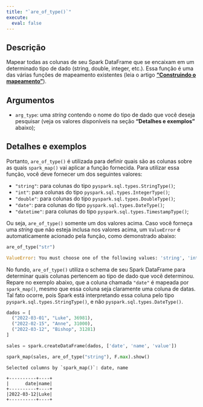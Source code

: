 ```yaml
---
title: "`are_of_type()`"
execute:
  eval: false
---
```



## Descrição

Mapear todas as colunas de seu Spark DataFrame que se encaixam em um determinado tipo de dado (string, double, integer, etc.). Essa função é uma das várias funções de mapeamento existentes (leia o artigo [**"Construindo o mapeamento"**](https://github.com/pedropark99/spark_map/blob/main/doc/portuguese/artigos/construindo-mapeamento.md)). 

## Argumentos

- `arg_type`: uma *string* contendo o nome do tipo de dado que você deseja pesquisar (veja os valores disponíveis na seção **"Detalhes e exemplos"** abaixo);

## Detalhes e exemplos

Portanto, `are_of_type()` é utilizada para definir quais são as colunas sobre as quais `spark_map()` vai aplicar a função fornecida. Para utilizar essa função, você deve fornecer um dos seguintes valores:

- `"string"`: para colunas do tipo `pyspark.sql.types.StringType()`;
- `"int"`: para colunas do tipo `pyspark.sql.types.IntegerType()`;
- `"double"`: para colunas do tipo `pyspark.sql.types.DoubleType()`;
- `"date"`: para colunas do tipo `pyspark.sql.types.DateType()`;
- `"datetime"`: para colunas do tipo `pyspark.sql.types.TimestampType()`;

Ou seja, `are_of_type()` somente um dos valores acima. Caso você forneça uma *string* que não esteja inclusa nos valores acima, um `ValueError` é automaticamente acionado pela função, como demonstrado abaixo:

```python
are_of_type("str")
```

```python
ValueError: You must choose one of the following values: 'string', 'int', 'double', 'date', 'datetime'
```

No fundo, `are_of_type()` utiliza o schema de seu Spark DataFrame para determinar quais colunas pertencem ao tipo de dado que você determinou. Repare no exemplo abaixo, que a coluna chamada `"date"` é mapeada por `spark_map()`, mesmo que essa coluna seja claramente uma coluna de datas. Tal fato ocorre, pois Spark está interpretando essa coluna pelo tipo `pyspark.sql.types.StringType()`, e não `pyspark.sql.types.DateType()`.

```python
dados = [
  ("2022-03-01", "Luke", 36981),
  ("2022-02-15", "Anne", 31000),
  ("2022-03-12", "Bishop", 31281)
]

sales = spark.createDataFrame(dados, ['date', 'name', 'value'])

spark_map(sales, are_of_type("string"), F.max).show()
```

```
Selected columns by `spark_map()`: date, name

+----------+----+
|      date|name|
+----------+----+
|2022-03-12|Luke|
+----------+----+
```
